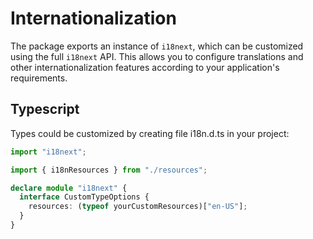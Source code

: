 
<Meta title="i18n" />

# Internationalization

The package exports an instance of `i18next`, which can be customized using the full `i18next` API. This allows you to configure translations and other internationalization features according to your application's requirements.

## Typescript

Types could be customized by creating file i18n.d.ts in your project:

```typescript
import "i18next";

import { i18nResources } from "./resources";

declare module "i18next" {
  interface CustomTypeOptions {
    resources: (typeof yourCustomResources)["en-US"];
  }
}
```
